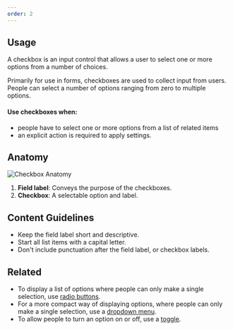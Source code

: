 ```yaml
---
order: 2
---
```


## Usage

A checkbox is an input control that allows a user to select one or more options from a number of choices.

Primarily for use in forms, checkboxes are used to collect input from users. People can select a number of options ranging from zero to multiple options.

#### Use checkboxes when:

- people have to select one or more options from a list of related items
- an explicit action is required to apply settings.

## Anatomy

![Checkbox Anatomy](images/checkbox-anatomy.png)

1. **Field label**: Conveys the purpose of the checkboxes.
2. **Checkbox**: A selectable option and label.

## Content Guidelines

- Keep the field label short and descriptive.
- Start all list items with a capital letter.
- Don't include punctuation after the field label, or checkbox labels.

## Related

- To display a list of options where people can only make a single selection, use [radio buttons](/components/radio).
- For a more compact way of displaying options, where people can only make a single selection, use a [dropdown menu](/components/dropdown-menu).
- To allow people to turn an option on or off, use a [toggle](/components/toggle).

